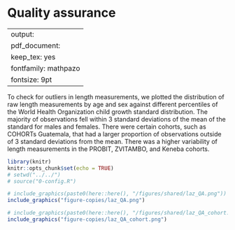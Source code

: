 # Quality assurance {#QA}

---
output:
  pdf_document:
    keep_tex: yes
fontfamily: mathpazo
fontsize: 9pt
---

\raggedright

To check for outliers in length measurements, we plotted the distribution of raw length measurements by age and sex against different percentiles of the World Health Organization child growth standard distribution. The majority of observations fell within 3 standard deviations of the mean of the standard for males and females. There were certain cohorts, such as COHORTs Guatemala, that had a larger proportion of observations outside of 3 standard deviations from the mean. There was a higher variability of length measurements in the PROBIT, ZVITAMBO, and Keneba cohorts.  

```r
library(knitr)
knitr::opts_chunk$set(echo = TRUE)
# setwd("../../")
# source("0-config.R")
```

```r
# include_graphics(paste0(here::here(), "/figures/shared/laz_QA.png"))
include_graphics("figure-copies/laz_QA.png")
```


```r
# include_graphics(paste0(here::here(), "/figures/shared/laz_QA_cohort.png"))
include_graphics("figure-copies/laz_QA_cohort.png")
```
